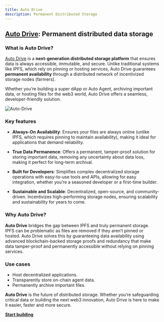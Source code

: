 ```yaml
---
title: Auto Drive
description: Permanent Distributed Storage
---
```


## [Auto Drive](https://ai3.storage/): Permanent distributed data storage

### What is Auto Drive?
[Auto Drive](https://ai3.storage/) is a **next-generation distributed storage platform** that ensures data is always accessible, immutable, and secure. Unlike traditional systems like IPFS, which rely on pinning or hosting services, Auto Drive guarantees **permanent availability** through a distributed network of incentivized storage nodes (farmers).

Whether you’re building a super dApp or Auto Agent, archiving important data, or hosting files for the web3 world, Auto Drive offers a seamless, developer-friendly solution.

![Auto-Drive](/developers/Auto-Drive-2.png)

### Key features

- **Always-On Availability**: Ensures your files are always online (unlike IPFS, which requires pinning to maintain availability), making it ideal for applications that demand reliability.

- **True Data Permanence**: Offers a permanent, tamper-proof solution for storing important data, removing any uncertainty about data loss, making it perfect for long-term archival.

- **Built for Developers**: Simplifies complex decentralized storage operations with easy-to-use tools and APIs, allowing for easy integration, whether you’re a seasoned developer or a first-time builder.

- **Sustainable and Scalable**: Decentralized, open-source, and community-driven. Incentivizes high-performing storage nodes, ensuring scalability and sustainability for years to come.

### Why Auto Drive?
**Auto Drive** bridges the gap between IPFS and truly permanent storage. IPFS can be problematic as files are removed if they aren’t pinned or hosted. Auto Drive solves this by guaranteeing data availability using advanced blockchain-backed storage proofs and redundancy that make data tamper-proof and permanently accessible without relying on pinning services.

### Use cases
- Host decentralized applications.
- Transparently store on-chain agent data.
- Permanently archive important files.

**Auto Drive** is the future of distributed storage. Whether you’re safeguarding critical data or building the next web3 innovation, Auto Drive is here to make it easier, faster and more secure.

**[Start building](http://develop.autonomys.xyz/sdk/auto-drive)**
